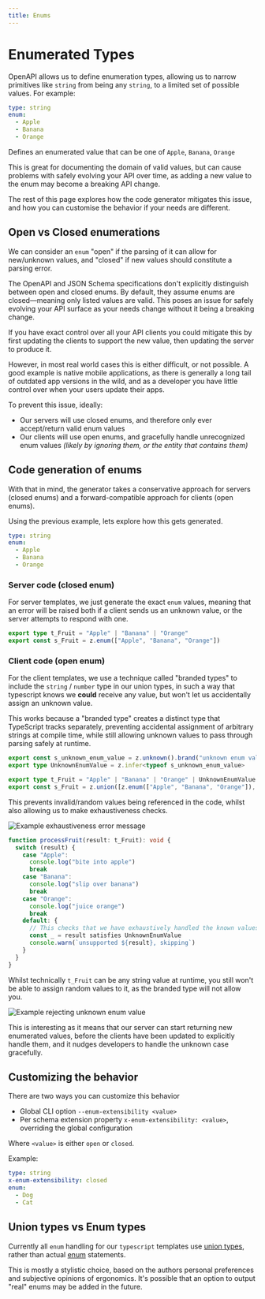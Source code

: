 ```yaml
---
title: Enums
---
```


# Enumerated Types

OpenAPI allows us to define enumeration types, allowing us to narrow primitives like `string` from being any
`string`, to a limited set of possible values. For example:

```yaml
type: string
enum:
  - Apple
  - Banana
  - Orange
```

Defines an enumerated value that can be one of `Apple`, `Banana`, `Orange`

This is great for documenting the domain of valid values, but can cause problems with safely evolving your API over
time, as adding a new value to the enum may become a breaking API change.

The rest of this page explores how the code generator mitigates this issue, and how you can customise the behavior
if your needs are different.

## Open vs Closed enumerations

We can consider an `enum` "open" if the parsing of it can allow for new/unknown values, and "closed" if new values
should constitute a parsing error.

The OpenAPI and JSON Schema specifications don't explicitly distinguish between open and closed enums.
By default, they assume enums are closed—meaning only listed values are valid. This poses an issue for safely evolving
your API surface as your needs change without it being a breaking change.

If you have exact control over all your API clients you could mitigate this by first updating the clients to support
the new value, then updating the server to produce it.

However, in most real world cases this is either difficult, or not possible. A good example is native mobile applications,
as there is generally a long tail of outdated app versions in the wild, and as a developer you have little control over
when your users update their apps.

To prevent this issue, ideally:
- Our servers will use closed enums, and therefore only ever accept/return valid enum values
- Our clients will use open enums, and gracefully handle unrecognized enum values
_(likely by ignoring them, or the entity that contains them)_

## Code generation of enums

With that in mind, the generator takes a conservative approach for servers (closed enums) and a forward-compatible
approach for clients (open enums).

Using the previous example, lets explore how this gets generated.
```yaml
type: string
enum:
  - Apple
  - Banana
  - Orange
```

### Server code (closed enum)
For server templates, we just generate the exact `enum` values, meaning that an error will be raised both
if a client sends us an unknown value, or the server attempts to respond with one.

```typescript
export type t_Fruit = "Apple" | "Banana" | "Orange"
export const s_Fruit = z.enum(["Apple", "Banana", "Orange"])
```

### Client code (open enum)

For the client templates, we use a technique called "branded types" to include the `string` / `number` type in our union
types, in such a way that typescript knows we __could__ receive any value, but won't let us accidentally assign an unknown value.

This works because a "branded type" creates a distinct type that TypeScript tracks separately, preventing accidental assignment
of arbitrary strings at compile time, while still allowing unknown values to pass through parsing safely at runtime.

```typescript
export const s_unknown_enum_value = z.unknown().brand("unknown enum value")
export type UnknownEnumValue = z.infer<typeof s_unknown_enum_value>

export type t_Fruit = "Apple" | "Banana" | "Orange" | UnknownEnumValue
export const s_Fruit = z.union([z.enum(["Apple", "Banana", "Orange"]), s_unknown_enum_value])
```

This prevents invalid/random values being referenced in the code, whilst also allowing us to make exhaustiveness checks.

![Example exhaustiveness error message](/enum-exhaustiveness-check.png)

```typescript
function processFruit(result: t_Fruit): void {
  switch (result) {
    case "Apple":
      console.log("bite into apple")
      break
    case "Banana":
      console.log("slip over banana")
      break
    case "Orange":
      console.log("juice orange")
      break
    default: {
      // This checks that we have exhaustively handled the known values
      const _ = result satisfies UnknownEnumValue
      console.warn(`unsupported ${result}, skipping`)
    }
  }
}
```

Whilst technically `t_Fruit` can be any string value at runtime, you still won't be able to assign random values
to it, as the branded type will not allow you.

![Example rejecting unknown enum value](/enum-reject-unknown.png)

This is interesting as it means that our server can start returning new enumerated values, before the clients have been
updated to explicitly handle them, and it nudges developers to handle the unknown case gracefully.

## Customizing the behavior
There are two ways you can customize this behavior

- Global CLI option `--enum-extensibility <value>`
- Per schema extension property `x-enum-extensibility: <value>`, overriding the global configuration

Where `<value>` is either `open` or `closed`.

Example:
```yaml
type: string
x-enum-extensibility: closed
enum:
  - Dog
  - Cat
```

## Union types vs Enum types

Currently all `enum` handling for our `typescript` templates use [union types](https://www.typescriptlang.org/docs/handbook/2/everyday-types.html#union-types),
rather than actual [enum](https://www.typescriptlang.org/docs/handbook/enums.html) statements.

This is mostly a stylistic choice, based on the authors personal preferences and subjective opinions of ergonomics. It's
possible that an option to output "real" enums may be added in the future.
